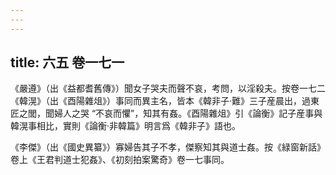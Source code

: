 ```yaml
---
---
---
```

title: 六五 卷一七一
---




《嚴遵》（出《益都耆舊傳》）聞女子哭夫而聲不哀，考問，以淫殺夫。按卷一七二《韓滉》（出《酉陽雜俎》）事同而異主名，皆本《韓非子·難》三子産晨出，過東匠之閭，聞婦人之哭 “不哀而懼”，知其有姦。《酉陽雜俎》引《論衡》記子産事與韓滉事相比，實則《論衡·非韓篇》明言爲《韓非子》語也。

《李傑》（出《國史異纂》）寡婦告其子不孝，傑察知其與道士姦。按《緑窗新話》卷上《王君判道士犯姦》、《初刻拍案驚奇》卷一七事同。